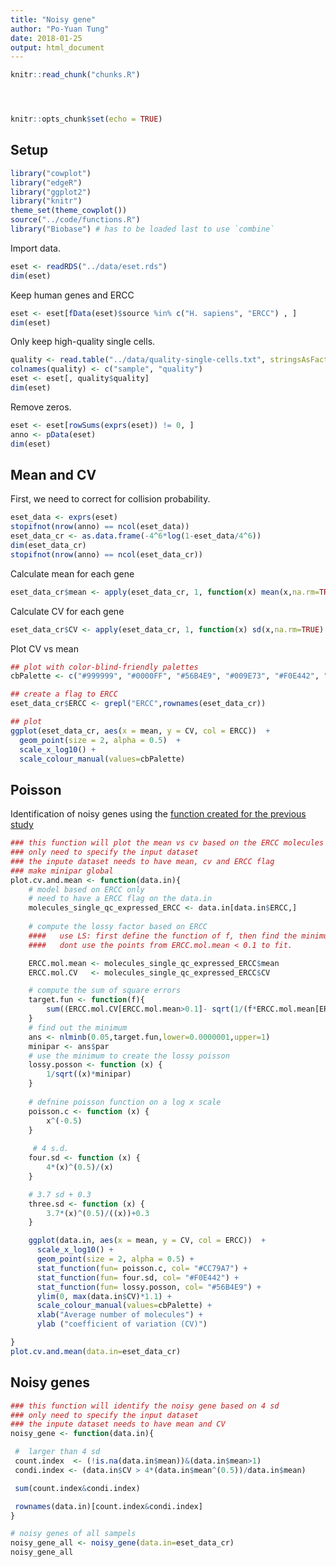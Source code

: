```yaml
---
title: "Noisy gene"
author: "Po-Yuan Tung"
date: 2018-01-25
output: html_document
---
```


<!-- The file analysis/chunks.R contains chunks that define default settings
shared across the workflowr files. -->
```r
knitr::read_chunk("chunks.R")
```

<!-- Update knitr chunk options -->
```r
```

<!-- Insert the date the file was last updated -->
```r
```

<!-- Insert the code version (Git commit SHA1) if Git repository exists and R
 package git2r is installed -->
```r
```

```r
knitr::opts_chunk$set(echo = TRUE)
```

## Setup

```r
library("cowplot")
library("edgeR")
library("ggplot2")
library("knitr")
theme_set(theme_cowplot())
source("../code/functions.R")
library("Biobase") # has to be loaded last to use `combine`
```

Import data.

```r
eset <- readRDS("../data/eset.rds")
dim(eset)
```

Keep human genes and ERCC
```r
eset <- eset[fData(eset)$source %in% c("H. sapiens", "ERCC") , ]
dim(eset) 
```

Only keep high-quality single cells.

```r
quality <- read.table("../data/quality-single-cells.txt", stringsAsFactors = FALSE)
colnames(quality) <- c("sample", "quality")
eset <- eset[, quality$quality]
dim(eset)
```

Remove zeros.

```r
eset <- eset[rowSums(exprs(eset)) != 0, ]
anno <- pData(eset)
dim(eset)
```


## Mean and CV

First, we need to correct for collision probability.
```r
eset_data <- exprs(eset)
stopifnot(nrow(anno) == ncol(eset_data))
eset_data_cr <- as.data.frame(-4^6*log(1-eset_data/4^6))
dim(eset_data_cr)
stopifnot(nrow(anno) == ncol(eset_data_cr))
```

Calculate mean for each gene

```r
eset_data_cr$mean <- apply(eset_data_cr, 1, function(x) mean(x,na.rm=TRUE) )
```

Calculate CV for each gene

```r
eset_data_cr$CV <- apply(eset_data_cr, 1, function(x) sd(x,na.rm=TRUE) )/ apply(eset_data_cr, 1, function(x) mean(x,na.rm=TRUE))
```

Plot CV vs mean
```r
## plot with color-blind-friendly palettes
cbPalette <- c("#999999", "#0000FF", "#56B4E9", "#009E73", "#F0E442", "#0072B2", "#D55E00", "#CC79A7")

## create a flag to ERCC
eset_data_cr$ERCC <- grepl("ERCC",rownames(eset_data_cr))

## plot
ggplot(eset_data_cr, aes(x = mean, y = CV, col = ERCC))  + 
  geom_point(size = 2, alpha = 0.5)  + 
  scale_x_log10() +
  scale_colour_manual(values=cbPalette)
```

## Poisson 
Identification of noisy genes using the [function created for the previous study](http://jdblischak.github.io/singleCellSeq/analysis/noisy-gene.html#poisson-sucks)

```r
### this function will plot the mean vs cv based on the ERCC molecules counts
### only need to specify the input dataset
### the inpute dataset needs to have mean, cv and ERCC flag
### make minipar global
plot.cv.and.mean <- function(data.in){
    # model based on ERCC only
    # need to have a ERCC flag on the data.in
    molecules_single_qc_expressed_ERCC <- data.in[data.in$ERCC,]    
    
    # compute the lossy factor based on ERCC
    ####   use LS: first define the function of f, then find the minimum
    ####   dont use the points from ERCC.mol.mean < 0.1 to fit. 

    ERCC.mol.mean <- molecules_single_qc_expressed_ERCC$mean
    ERCC.mol.CV   <- molecules_single_qc_expressed_ERCC$CV

    # compute the sum of square errors
    target.fun <- function(f){
        sum((ERCC.mol.CV[ERCC.mol.mean>0.1]- sqrt(1/(f*ERCC.mol.mean[ERCC.mol.mean>0.1])))^2)
    }
    # find out the minimum
    ans <- nlminb(0.05,target.fun,lower=0.0000001,upper=1)
    minipar <- ans$par
    # use the minimum to create the lossy poisson
    lossy.posson <- function (x) {
        1/sqrt((x)*minipar)
    }
    
    # defnine poisson function on a log x scale
    poisson.c <- function (x) {
        x^(-0.5)
    }
    
     # 4 s.d. 
    four.sd <- function (x) {
        4*(x)^(0.5)/(x)
    }

    # 3.7 sd + 0.3
    three.sd <- function (x) {
        3.7*(x)^(0.5)/((x))+0.3
    }

    ggplot(data.in, aes(x = mean, y = CV, col = ERCC))  + 
      scale_x_log10() +
      geom_point(size = 2, alpha = 0.5) +  
      stat_function(fun= poisson.c, col= "#CC79A7") + 
      stat_function(fun= four.sd, col= "#F0E442") + 
      stat_function(fun= lossy.posson, col= "#56B4E9") + 
      ylim(0, max(data.in$CV)*1.1) + 
      scale_colour_manual(values=cbPalette) + 
      xlab("Average number of molecules") + 
      ylab ("coefficient of variation (CV)")

}
plot.cv.and.mean(data.in=eset_data_cr)
```

## Noisy genes 
```r
### this function will identify the noisy gene based on 4 sd
### only need to specify the input dataset
### the inpute dataset needs to have mean and CV
noisy_gene <- function(data.in){

 #  larger than 4 sd
 count.index  <- (!is.na(data.in$mean))&(data.in$mean>1)
 condi.index <- (data.in$CV > 4*(data.in$mean^(0.5))/data.in$mean)

 sum(count.index&condi.index)

 rownames(data.in)[count.index&condi.index]
}

# noisy genes of all sampels
noisy_gene_all <- noisy_gene(data.in=eset_data_cr)
noisy_gene_all
```


